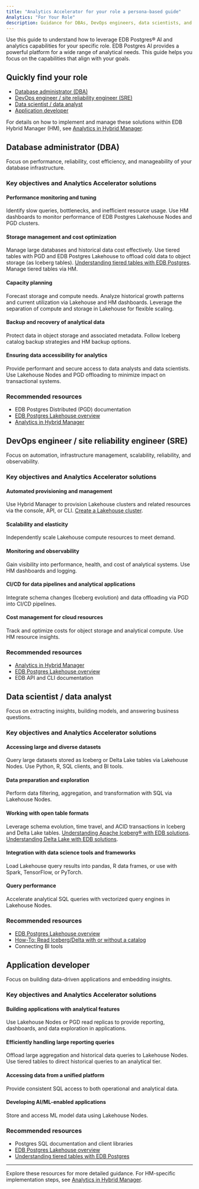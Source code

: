 ```yaml
---
title: "Analytics Accelerator for your role a persona-based guide"
Analytics: "For Your Role"
description: Guidance for DBAs, DevOps engineers, data scientists, and developers to use Analytics Accelerator effectively.
---
```


Use this guide to understand how to leverage EDB Postgres® AI and analytics capabilities for your specific role. EDB Postgres AI provides a powerful platform for a wide range of analytical needs. This guide helps you focus on the capabilities that align with your goals.


## Quickly find your role

- [Database administrator (DBA)](#database-administrator-dba)
- [DevOps engineer / site reliability engineer (SRE)](#devops-engineer--site-reliability-engineer-sre)
- [Data scientist / data analyst](#data-scientist--data-analyst)
- [Application developer](#application-developer)

For details on how to implement and manage these solutions within EDB Hybrid Manager (HM), see [Analytics in Hybrid Manager](/edb-postgres-ai/1.3/hybrid-manager/analytics/).

## Database administrator (DBA)

Focus on performance, reliability, cost efficiency, and manageability of your database infrastructure.

### Key objectives and Analytics Accelerator solutions

#### Performance monitoring and tuning

Identify slow queries, bottlenecks, and inefficient resource usage.
Use HM dashboards to monitor performance of EDB Postgres Lakehouse Nodes and PGD clusters.

#### Storage management and cost optimization

Manage large databases and historical data cost effectively.
Use tiered tables with PGD and EDB Postgres Lakehouse to offload cold data to object storage (as Iceberg tables).
[Understanding tiered tables with EDB Postgres](/edb-postgres-ai/1.3/analytics/tiered_tables).
Manage tiered tables via HM.

#### Capacity planning

Forecast storage and compute needs.
Analyze historical growth patterns and current utilization via Lakehouse and HM dashboards.
Leverage the separation of compute and storage in Lakehouse for flexible scaling.

#### Backup and recovery of analytical data

Protect data in object storage and associated metadata.
Follow Iceberg catalog backup strategies and HM backup options.

#### Ensuring data accessibility for analytics

Provide performant and secure access to data analysts and data scientists.
Use Lakehouse Nodes and PGD offloading to minimize impact on transactional systems.

### Recommended resources

- EDB Postgres Distributed (PGD) documentation
- [EDB Postgres Lakehouse overview](/edb-postgres-ai/1.3/analytics/lakehouse)
- [Analytics in Hybrid Manager](/edb-postgres-ai/1.3/hybrid-manager/analytics/)

## DevOps engineer / site reliability engineer (SRE)

Focus on automation, infrastructure management, scalability, reliability, and observability.

### Key objectives and Analytics Accelerator solutions

#### Automated provisioning and management

Use Hybrid Manager to provision Lakehouse clusters and related resources via the console, API, or CLI.
[Create a Lakehouse cluster](/edb-postgres-ai/1.3/analytics/create-lakehouse-cluster.mdx).

#### Scalability and elasticity

Independently scale Lakehouse compute resources to meet demand.

#### Monitoring and observability

Gain visibility into performance, health, and cost of analytical systems.
Use HM dashboards and logging.

#### CI/CD for data pipelines and analytical applications

Integrate schema changes (Iceberg evolution) and data offloading via PGD into CI/CD pipelines.

#### Cost management for cloud resources

Track and optimize costs for object storage and analytical compute.
Use HM resource insights.

### Recommended resources

- [Analytics in Hybrid Manager](/edb-postgres-ai/1.3/hybrid-manager/analytics/)
- [EDB Postgres Lakehouse overview](/edb-postgres-ai/1.3/analytics/lakehouse)
- EDB API and CLI documentation

## Data scientist / data analyst

Focus on extracting insights, building models, and answering business questions.

### Key objectives and Analytics Accelerator solutions

#### Accessing large and diverse datasets

Query large datasets stored as Iceberg or Delta Lake tables via Lakehouse Nodes.
Use Python, R, SQL clients, and BI tools.

#### Data preparation and exploration

Perform data filtering, aggregation, and transformation with SQL via Lakehouse Nodes.

#### Working with open table formats

Leverage schema evolution, time travel, and ACID transactions in Iceberg and Delta Lake tables.
[Understanding Apache Iceberg® with EDB solutions](/edb-postgres-ai/1.3/analytics/iceberg).
[Understanding Delta Lake with EDB solutions](/edb-postgres-ai/1.3/analytics/delta_lake).

#### Integration with data science tools and frameworks

Load Lakehouse query results into pandas, R data frames, or use with Spark, TensorFlow, or PyTorch.

#### Query performance

Accelerate analytical SQL queries with vectorized query engines in Lakehouse Nodes.

### Recommended resources

- [EDB Postgres Lakehouse overview](/edb-postgres-ai/1.3/analytics/lakehouse)
- [How-To: Read Iceberg/Delta with or without a catalog](/edb-postgres-ai/1.3/analytics/how-to-lakehouse-read-with-without-catalog)
- Connecting BI tools

## Application developer

Focus on building data-driven applications and embedding insights.

### Key objectives and Analytics Accelerator solutions

#### Building applications with analytical features

Use Lakehouse Nodes or PGD read replicas to provide reporting, dashboards, and data exploration in applications.

#### Efficiently handling large reporting queries

Offload large aggregation and historical data queries to Lakehouse Nodes.
Use tiered tables to direct historical queries to an analytical tier.

#### Accessing data from a unified platform

Provide consistent SQL access to both operational and analytical data.

#### Developing AI/ML-enabled applications

Store and access ML model data using Lakehouse Nodes.

### Recommended resources

- Postgres SQL documentation and client libraries
- [EDB Postgres Lakehouse overview](/edb-postgres-ai/1.3/analytics/lakehouse)
- [Understanding tiered tables with EDB Postgres](/edb-postgres-ai/1.3/analytics/tiered_tables)

---

Explore these resources for more detailed guidance. For HM-specific implementation steps, see [Analytics in Hybrid Manager](/edb-postgres-ai/1.3/hybrid-manager/analytics/).
